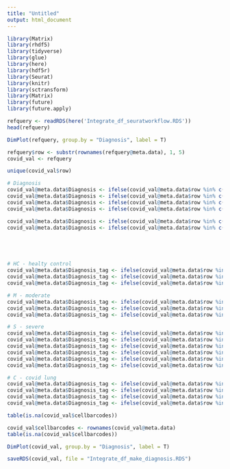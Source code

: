 ```yaml
---
title: "Untitled"
output: html_document
---
```


```r
library(Matrix)
library(rhdf5)
library(tidyverse)
library(glue)
library(here)
library(hdf5r)
library(Seurat)
library(knitr)
library(sctransform)
library(Matrix)
library(future)
library(future.apply)
```

```r
refquery <- readRDS(here('Integrate_df_seuratworkflow.RDS'))
head(refquery)
```

```r
DimPlot(refquery, group.by = "Diagnosis", label = T)
```


```r
refquery$row <- substr(rownames(refquery@meta.data), 1, 5)
covid_val <- refquery
```

```r
unique(covid_val$row)
```

```r

# Diagnosis
covid_val@meta.data$Diagnosis <- ifelse(covid_val@meta.data$row %in% c("val7_", "val8_", "val9_"), "Control B", "NA")
covid_val@meta.data$Diagnosis <- ifelse(covid_val@meta.data$row %in% c("val1_", "val2_", "val4_"), "COVID moderate", covid_val@meta.data$Diagnosis)
covid_val@meta.data$Diagnosis <- ifelse(covid_val@meta.data$row %in% c("val3_", "val5_", "val6_", "val10", "val11", "val12"), "COVID severe", covid_val@meta.data$Diagnosis)
covid_val@meta.data$Diagnosis <- ifelse(covid_val@meta.data$row %in% c("obj1_", "obj2_", "obj3_", "obj4_"), "COVID", covid_val@meta.data$Diagnosis)

covid_val@meta.data$Diagnosis <- ifelse(covid_val@meta.data$row %in% c("F0115", "F0136", "F0043", "HD65_", "HD66_", "HD67_", "HD68_", "F0040", "HD70_", "F0139"), "Control", covid_val@meta.data$Diagnosis)
covid_val@meta.data$Diagnosis <- ifelse(covid_val@meta.data$row %in% c("F0117", "F0130", "F0121","F0138", "F0137", "ILD53", "ILD60","ILD61", "ILD59", "ILD61", "ILD63"), "IPF", covid_val@meta.data$Diagnosis)





# HC - healty control 
covid_val@meta.data$Diagnosis_tag <- ifelse(covid_val@meta.data$row %in% c("val7_"), "HC1", "NA")
covid_val@meta.data$Diagnosis_tag <- ifelse(covid_val@meta.data$row %in% c("val8_"), "HC2", covid_val@meta.data$Diagnosis_tag)
covid_val@meta.data$Diagnosis_tag <- ifelse(covid_val@meta.data$row %in% c("val9_"), "HC3", covid_val@meta.data$Diagnosis_tag)

# M - moderate 
covid_val@meta.data$Diagnosis_tag <- ifelse(covid_val@meta.data$row %in% c("val1_"), "M1", covid_val@meta.data$Diagnosis_tag)
covid_val@meta.data$Diagnosis_tag <- ifelse(covid_val@meta.data$row %in% c("val2_"), "M2", covid_val@meta.data$Diagnosis_tag)
covid_val@meta.data$Diagnosis_tag <- ifelse(covid_val@meta.data$row %in% c("val4_"), "M3", covid_val@meta.data$Diagnosis_tag)

# S - severe 
covid_val@meta.data$Diagnosis_tag <- ifelse(covid_val@meta.data$row %in% c("val3_"), "S1", covid_val@meta.data$Diagnosis_tag)
covid_val@meta.data$Diagnosis_tag <- ifelse(covid_val@meta.data$row %in% c("val5_"), "S2", covid_val@meta.data$Diagnosis_tag)
covid_val@meta.data$Diagnosis_tag <- ifelse(covid_val@meta.data$row %in% c("val6_"), "S3", covid_val@meta.data$Diagnosis_tag)
covid_val@meta.data$Diagnosis_tag <- ifelse(covid_val@meta.data$row %in% c("val10"), "S4", covid_val@meta.data$Diagnosis_tag)
covid_val@meta.data$Diagnosis_tag <- ifelse(covid_val@meta.data$row %in% c("val11"), "S5", covid_val@meta.data$Diagnosis_tag)
covid_val@meta.data$Diagnosis_tag <- ifelse(covid_val@meta.data$row %in% c("val12"), "S6", covid_val@meta.data$Diagnosis_tag)

# C - covid lung 
covid_val@meta.data$Diagnosis_tag <- ifelse(covid_val@meta.data$row %in% c("obj1_"), "C1", covid_val@meta.data$Diagnosis_tag)
covid_val@meta.data$Diagnosis_tag <- ifelse(covid_val@meta.data$row %in% c("obj2_"), "C2", covid_val@meta.data$Diagnosis_tag)
covid_val@meta.data$Diagnosis_tag <- ifelse(covid_val@meta.data$row %in% c("obj3_"), "C3", covid_val@meta.data$Diagnosis_tag)
covid_val@meta.data$Diagnosis_tag <- ifelse(covid_val@meta.data$row %in% c("obj4_"), "C4", covid_val@meta.data$Diagnosis_tag)

```


```r
table(is.na(covid_val$cellbarcodes))

covid_val$cellbarcodes <- rownames(covid_val@meta.data)
table(is.na(covid_val$cellbarcodes))
```

```r
DimPlot(covid_val, group.by = "Diagnosis", label = T)
```

```r
saveRDS(covid_val, file = "Integrate_df_make_diagnosis.RDS")

```

